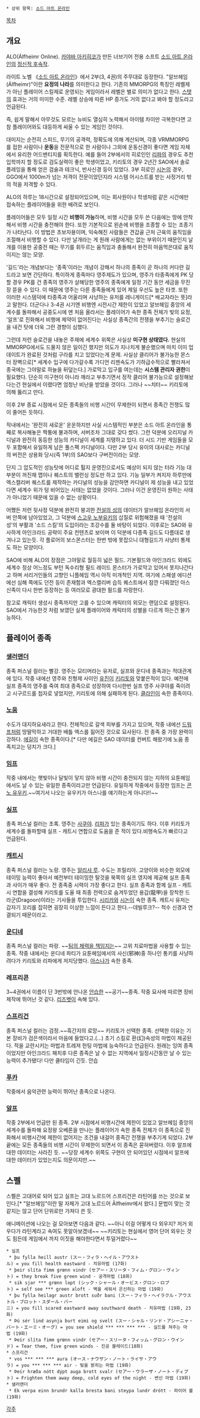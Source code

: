  * 상위 항목: [[소드 아트 온라인]]

[[목차]]
== 개요 ==
ALO(Álfheimr Online). [[카야바 아키히코]]가 만든 너브기어 전용 소프트 [[소드 아트 온라인]]의 [[정신적 후속작]].

라이트 노벨 《[[소드 아트 온라인]]》에서 2부(3, 4권)의 주무대로 등장한다. "알브헤임(Álfheimr)"이란 '''요정의 나라'''를 의미한다고 한다. 기존의 MMORPG의 특징인 레벨제가 아닌 플레이어 스킬제로 운영되는 게임이라서 레벨은 별로 의미가 없다고 한다. [[스탯]]의 효과는 거의 미미한 수준. 레벨 상승에 따른 HP 증가도 거의 없다고 봐야 할 정도라고 언급된다.

즉, 쉽게 말해서 아무것도 모르는 뉴비도 열심히 노력해서 아이템 차이만 극복한다면 고참 플레이어와도 대등하게 싸울 수 있는 게임인 것이다.

대미지는 순전히 스피드, 무기의 공격력, 정확도에 의해 계산되며, 각종 VRMMORPG를 접한 사람이나 '''운동'''을 전문적으로 한 사람이나 그외에 운동신경이 좋다면 게임 자체에서 유리한 어드밴티지를 획득한다. 예를 들어 2부에서의 히로인인 [[리파]]의 경우도 추천입학까지 할 정도로 검도실력이 좋은 학생이었고, 키리토의 경우 2년간 SAO에서 솔로 플레잉을 통해 얻은 검술과 테크닉, 반사신경 등이 있었다. 3부 히로인 [[시논]]의 경우, GGO에서 1000m가 넘는 저격이 전문이었던지라 시스템 어시스트를 받는 사정거리 밖의 적을 저격할 수 있다.

ALO의 하루는 18시간으로 설정되어있으며, 이는 회사원이나 학생처럼 같은 시간에만 접속하는 플레이어들을 위한 배려로 보인다.

플레이어들은 모두 일정 시간 '''비행이 가능'''하며, 비행 시간을 모두 쓴 다음에는 땅에 안착해서 비행 시간을 충전해야 한다. 또한 기본적으로 왼손에 비행을 조종할 수 있는 조종기가 나타난다. 이 방법은 초보자용이며, 익숙해진 사람들은 견갑골 근처 근육의 움직임을 조절해서 비행할 수 있다. 다만 날개라는 게 원래 사람에게는 없는 부위이기 때문인지 날개를 이용한 공중전 때는 무기를 휘두르는 움직임과 충돌해서 완전히 마음먹은대로 움직이지는 않는 모양.

'길드'라는 개념보다는 '종족'이라는 개념이 강해서 하나의 종족이 곧 하나의 커다란 길드라고 보면 간단하다. 특이하게 종족마다 영주제도가 있으며, 영주가 타종족에게 PK 당할 경우 PK를 건 종족의 영주가 살해당한 영주의 종족에게 일정 기간 동안 세금을 무진장 뜯을 수 있다. 이 때문에 영주는 다른 종족들에게 있어 제일 우선도 높은 타겟. 또한 이러한 시스템덕에 타종족과 어울리며 사냥하는 유저를 레니게이드[* 배교자라는 뜻]라고 말한다. 더군다나 3-4권 시기엔 비행엔 시전시간 제한이 있었고 알브헤임 중앙의 세계수를 돌파해서 공중도시에 맨 처음 올라서는 플레이어가 속한 종족 전체가 빛의 요정, '알프'로 진화해서 비행에 제약이 없어진다는 사실상 종족간의 전쟁을 부추기는 슬로건을 내건 탓에 더욱 그런 경향이 심했다.

그런데 저런 슬로건을 내놓은 주제에 세계수 위쪽은 사실상 '''미구현 상태였다.''' 현실의 MMORPG에서도 드물지 않은 일이긴 했지만 의도가 지나치게 불순했으며 마치 이미 업데이트가 완료된 것처럼 구라를 치고 있었다는게 문제. 사실상 클리어가 불가능한 몬스터 장벽으로[* 세계수 입구에 다가갈수록 가디언 리젠속도가 기하급수적으로 빨라져서 종국에는 그야말로 하늘을 뒤덮는다.] 가로막고 입구를 여는데는 '''시스템 관리자 권한'''이 필요했다. 단순히 미구현이 아니라 깨라고 부추기면서 정작 클리어 불가능으로 설정해놨다는건 현실에서 이랬다면 엄청난 비난을 받았을 것이다. 그러나 ~~치터~~ 키리토에 의해 뚫리고 만다.

이후 2부 종료 시점에서 모든 종족들의 비행 시간이 무제한이 되면서 종족간 전쟁도 많이 줄어든 듯하다. 

작내에서는 '완전히 새로운' 운운하지만 사실 시스템적인 부분은 소드 아트 온라인을 통째로 복사해놓은 짝퉁에 불과하며, 서버조차 그대로 갖다 썼다. 그런 덕분에 오리지널 카디널과 완전히 동등한 성능의 카디널이 세계를 지탱하고 있다. 더 시드 기반 게임들을 모두 포함해서 유일하게 남은 풀스펙 카디널이다. 다만 2부 당시 유이의 대사로는 카디널의 버전은 상용화 당시(즉 1부)의 SAO보다 구버전이라는 모양.

단지 그 압도적인 성능탓에 어디로 튈지 운영진으로서도 예상이 되지 않는 터라 기능 대부분이 꺼진채 맵이나 퀘스트의 밸런싱 정도만 하고 있다. 기능 일부가 켜지자 하루만에 엑스캘리버 퀘스트를 제작하는 카디널의 성능을 감안하면 카디널이 제 성능을 내고 있었다면 세계수 위가 텅 비어있는 사태는 없었을 것이다. 그러나 이건 운영진이 원하는 사태가 아니었기 때문에 있을 수 없는 상황이다.

어쨌든 저런 뒷사정 덕분에 완전히 붕괴한 [[아인크라드|전설의 성]]의 데이터가 알브헤임 온라인의 서버 안쪽에 남아있었고, 그 덕분에 [[스고우 노부유키]]의 삽질로 위험해졌을 때 '전설의 성'의 부활과 '소드 스킬'의 도입이라는 초강수를 둘 바탕이 되었다. 이후로는 SAO와 유사하게 아인크라드 공략이 주요 컨텐츠로 보이며 이 덕분에 다종족 길드도 다름대로 생겨나고 있는듯. 각 플로어의 보스몬스터는 한번 밖에 못잡으니 대형길드가 사냥터 통제도 하는 모양이다. 

SAO에 비해 ALO의 장점은 그야말로 월등히 넓은 필드. 기본필드와 아인크라드 외에도 세계수 정상 어느정도 부턴 독수리형 필드 레이드 몬스터가 가로막고 있어서 못지나간다고 하며 서리거인들의 고향인 니플헤임 역시 아직 미개척인 지역. 여기에 스패셜 에디션에선 심해 쪽에도 던전 등이 존재함과 엑스캘리버 습득 퀘스트에서 잠깐 다뤄졌던 아스신족이 다시 한번 등장하는 등 여러모로 광대한 필드를 자랑한다.   

참고로 캐릭터 생성시 종족까지만 고를 수 있으며 캐릭터의 외모는 랜덤으로 설정된다. SAO에서 가능한것 처럼 보였던 실제 플래이어와 캐릭터의 성별을 다르게 하는건 불가능하다. 

== 플레이어 종족 == 
=== [[샐러맨더#s-2|샐러맨더]] ===
종족 퍼스널 컬러는 빨강. 영주는 모티머라는 유저로, 실프와 운디네 종족과는 적대관계에 있다. 작중 내에선 영주와 친형제 사이인 [[유진(소드 아트 온라인)|유진]]이 [[키리토(소드 아트 온라인)|키리토]]와 맞붙은적이 있다. 예전에 실프 종족의 영주를 죽여 최대 종족으로 성장하여 다시한번 실프 영주 사쿠야를 죽이려고 시구르드를 첩자로 넣었지만, 키리토에 의해 실패하게 된다. [[클라인(소드 아트 온라인)|클라인]]이 속한 종족이다.

=== [[노움#s-2|노움]] ===
수도가 대지하요새라고 한다. 전체적으로 갈색 피부를 가지고 있으며, 작중 내에선 [[드워프]]처럼 땅딸막하고 거대한 배틀 엑스를 짊어진 것으로 묘사된다. 전 종족 중 가장 완력이 강하다. [[에길]]이 속한 종족이다.[* 다만 에길은 SAO 데이터를 컨버트 해왔기에 노움 종족치고는 덩치가 크다.]

=== [[임프]] ===
작중 내에서는 햇빛이나 달빛이 닿지 않아 비행 시간이 충전되지 않는 지하의 요툰헤임에서도 날 수 있는 유일한 종족이라고만 언급된다. 유일하게 작중에서 등장한 임프는 [[유우키(소드 아트 온라인)|콘노 유우키]].~~여기서 나오는 유우키가 아스나를 얘기하는게 아니다!!~~

=== [[실프]] ===
종족 퍼스널 컬러는 초록. 영주는 [[소드 아트 온라인/기타 등장인물#s-5.2|사쿠야]]. [[리파]]가 있는 종족이기도 하다. 이후 키리토가 세계수를 돌파할때 실프 - 캐트시 연합으로 도움을 준 적이 있다.비행속도가 빠르다고 언급된다.

=== [[캐트시]] === 
종족 퍼스널 컬러는 노랑. 영주는 [[소드 아트 온라인/기타 등장인물#s-5.1|알리샤 루]]. 수도는 프릴리아. 고양이와 비슷한 외모에 테이밍 능력이 좋아서 예전부터 테이밍한 탈것을 북쪽의 실프 영지에 제공해 실프 종족과 사이가 매우 좋다. 전 종족중 시력이 가장 좋다고 한다. 실프 종족과 함께 실프 - 캐트시 연합을 결성해 키리토를 도울 때 최종 전력으로 숨겨두었던 용갑(龍甲)을 장착한 드라군(Dragoon)이라는 기사들을 투입한다. [[시리카]]와 [[시논]]이 속한 종족. 캐트시 유저는 갑자기 꼬리를 잡히면 굉장히 이상한 느낌이 든다고 한다.--데빌루크?-- 척수 신경과 연결되기 때문이라고.

=== [[운디네]] ===
종족 퍼스널 컬러는 파랑. ~~[[뿌뿌뽕|팀의 체력을 책임지는]]~~ 고위 치료마법을 사용할 수 있는 종족. 작중 내에서는 운디네 파티가 요툰헤임에서의 사신(邪神)중 하나인 통키를 사냥하려다가 키리토와 리파에게 저지당했다. [[아스나(소드 아트 온라인)|아스나]]가 속한 종족.

=== 레프리콘 ===
3~4권에서 이름이 단 3번밖에 안나온 [[안습]]한 ~~공기~~종족. 작중 묘사에 따르면 장비 제작에 뛰어난 것 같다. [[리즈벳]]이 속해 있다.

=== [[스프리건]] ===
종족 퍼스널 컬러는 검정.~~흑간지의 로망~~ 키리토가 선택한 종족. 선택한 이유는 기본 장비가 검은색이라서 마음에 들었다고.(...) 초기 스킬로 환(幻)속성의 마법이 제공된다. 적을 교란시키는 마법과 트레져 헌팅 마법에 능숙하다고 언급된다. 원래는 잉여 종족이었지만 아인크라드 패치후 다른 종족은 날 수 없는 지역에서 일정시간동안 날 수 있는 능력이 추가됐다! 다만 쿨타임이 긴듯. 안습

=== [[푸카]] ===
작중에서 음악관련 능력이 뛰어난 종족으로 나온다.

=== [[알프]] ===
작중 2부에서 언급만 된 종족.
2부 시점에서 비행시간에 제한이 있었고 알브헤임 중앙의 세계수를 돌파해 요정왕 오베론을 만나는 플레이어가 속한 종족 전체가 이 종족으로 진화해서 비행시간에 제한이 없어지는 조건을 내걸어 종족간 전쟁을 부추기게 되었다.
2부 끝에는 모든 종족들의 비행 시간이 무제한이 되면서 이 종족은 묻혀버렸다. 이후 알프에 대한 데이터는 사라진 듯.
~~당장 세계수 위쪽도 구현이 안 되어있던 시점에서 알프에 대한 데이터가 있었는지도 의문이지만.~~

== 스펠 ==
스펠은 고대어로 되어 있고 실프는 고대 노르드어 스프리건은 라틴어를 쓰는 것으로 보인다.[* "알브헤임"이란 말 자체가 고대 노르드어 Ālfheimr에서 왔다.] 문법이 맞는 것 같지는 않고 단어 단위로만 가져다 쓴 듯.

애니메이션에 나오는 걸 모아보면 다음과 같다. ~~아니 이걸 어떻게 다 외우지? 저거 외우다가 라틴계라고 속여도 못알아보겠네~~ ~~키리토는 현실에서 영어 단어 외우는 것도 힘든데 게임에서 까지 이짓을 해야한다면서 투덜거렸다~~

 * 실프
  * þu fylla heill austr (スー・フィラ・ヘイル・アウストル) = you fill health eastward - 치유마법 (17화)
  * þeir slíta fimm grœnn vindr (セアー・スリータ・フィム・グロン・ヴィント) = they break five green wind - 공격마법 (18화)
  * sik sjar *** grœnn lopt (シック・シャール・オービス・グロン・ロプト) = self see *** green aloft - 벽을 세워서 은신하는 마법 (19화)
  * þu fylla heilagr austr brott suðr bani (スー・フィラ・ヘイラクル・アウストル・ブロット・スダール・バーニ) = you fill scared eastward away southward death - 치유마법 (19화, 23화)
  * Þú sér lind asynja burt eimi og svelt (スー・シャル・リンド・アシーニャ・バート・エーミ・オーグ) = you see shield *** *** *** *** - 실드를 쳐주는 마법 (19화)
  * Þeír slíta fimm grœnn vindr (セアー・スリータ・フィッム・グロン・ウインド) = Tear them, five green winds - 진공 블레이드(18화)
 * 스프리건
  * vos *** *** *** aura (オース・ナウザン・ノート・ライサ・アウラ) = you *** *** *** air - 빛을 밝히는 마법 (19화)
  * Þeír hræða nótt dýpt auga brott svalr (セアー・ウラーザ・ノート・ディプト) = Frighten them away deep, cold eyes of the night - 변신 마법 (19화)
 * 샐러맨더
  * Ek verpa einn brundr kalla bresta bani steypa lundr drótt - 파이어 볼(19화)

[[각주]]
